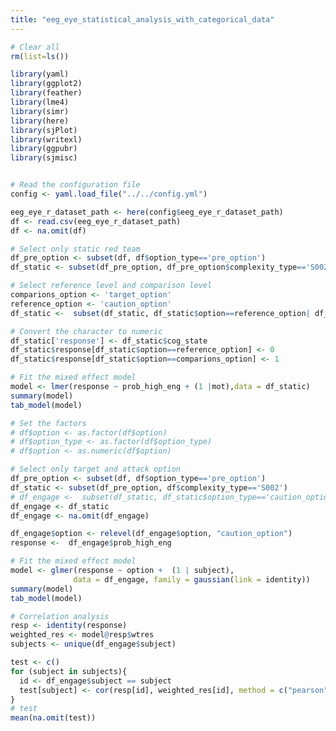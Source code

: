 ```yaml
---
title: "eeg_eye_statistical_analysis_with_categorical_data"
---
```

```r

# Clear all
rm(list=ls())

library(yaml)
library(ggplot2)
library(feather)
library(lme4)
library(simr)
library(here)
library(sjPlot)
library(writexl)
library(ggpubr)
library(sjmisc)


# Read the configuration file
config <- yaml.load_file("../../config.yml")

eeg_eye_r_dataset_path <- here(config$eeg_eye_r_dataset_path)
df <- read.csv(eeg_eye_r_dataset_path)
df <- na.omit(df)
```


```r
# Select only static red team
df_pre_option <- subset(df, df$option_type=='pre_option')
df_static <- subset(df_pre_option, df_pre_option$complexity_type=='S002')

# Select reference level and comparison level
comparions_option <- 'target_option'
reference_option <- 'caution_option'
df_static <-  subset(df_static, df_static$option==reference_option| df_static$option == comparions_option)

# Convert the character to numeric 
df_static['response'] <- df_static$cog_state
df_static$response[df_static$option==reference_option] <- 0
df_static$response[df_static$option==comparions_option] <- 1

# Fit the mixed effect model
model <- lmer(response ~ prob_high_eng + (1 |mot),data = df_static)
summary(model)
tab_model(model)
```



```r
# Set the factors 
# df$option <- as.factor(df$option)
# df$option_type <- as.factor(df$option_type)
# df$option <- as.numeric(df$option)

# Select only target and attack option
df_pre_option <- subset(df, df$option_type=='pre_option')
df_static <- subset(df_pre_option, df$complexity_type=='S002')
# df_engage <-  subset(df_static, df_static$option_type=='caution_option' | df_static$option_type == 'target_option')
df_engage <- df_static
df_engage <- na.omit(df_engage)

df_engage$option <- relevel(df_engage$option, "caution_option")
response <-  df_engage$prob_high_eng

# Fit the mixed effect model
model <- glmer(response ~ option +  (1 | subject),
              data = df_engage, family = gaussian(link = identity))
summary(model)
tab_model(model)

# Correlation analysis
resp <- identity(response)
weighted_res <- model@resp$wtres
subjects <- unique(df_engage$subject)

test <- c()
for (subject in subjects){
  id <- df_engage$subject == subject
  test[subject] <- cor(resp[id], weighted_res[id], method = c("pearson"))
}
# test
mean(na.omit(test))
```


